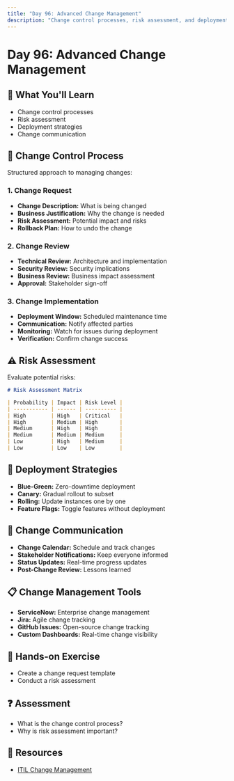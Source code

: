 ```yaml
---
title: "Day 96: Advanced Change Management"
description: "Change control processes, risk assessment, and deployment strategies."
---
```


# Day 96: Advanced Change Management

## 🎯 What You'll Learn

- Change control processes
- Risk assessment
- Deployment strategies
- Change communication

## 🔄 Change Control Process

Structured approach to managing changes:

### 1. Change Request

- **Change Description:** What is being changed
- **Business Justification:** Why the change is needed
- **Risk Assessment:** Potential impact and risks
- **Rollback Plan:** How to undo the change

### 2. Change Review

- **Technical Review:** Architecture and implementation
- **Security Review:** Security implications
- **Business Review:** Business impact assessment
- **Approval:** Stakeholder sign-off

### 3. Change Implementation

- **Deployment Window:** Scheduled maintenance time
- **Communication:** Notify affected parties
- **Monitoring:** Watch for issues during deployment
- **Verification:** Confirm change success

## ⚠️ Risk Assessment

Evaluate potential risks:

```markdown
# Risk Assessment Matrix

| Probability | Impact | Risk Level |
| ----------- | ------ | ---------- |
| High        | High   | Critical   |
| High        | Medium | High       |
| Medium      | High   | High       |
| Medium      | Medium | Medium     |
| Low         | High   | Medium     |
| Low         | Low    | Low        |
```

## 🚀 Deployment Strategies

- **Blue-Green:** Zero-downtime deployment
- **Canary:** Gradual rollout to subset
- **Rolling:** Update instances one by one
- **Feature Flags:** Toggle features without deployment

## 📢 Change Communication

- **Change Calendar:** Schedule and track changes
- **Stakeholder Notifications:** Keep everyone informed
- **Status Updates:** Real-time progress updates
- **Post-Change Review:** Lessons learned

## 📋 Change Management Tools

- **ServiceNow:** Enterprise change management
- **Jira:** Agile change tracking
- **GitHub Issues:** Open-source change tracking
- **Custom Dashboards:** Real-time change visibility

## 📝 Hands-on Exercise

- Create a change request template
- Conduct a risk assessment

## ❓ Assessment

- What is the change control process?
- Why is risk assessment important?

## 🔗 Resources

- [ITIL Change Management](https://www.axelos.com/best-practice-solutions/itil)
